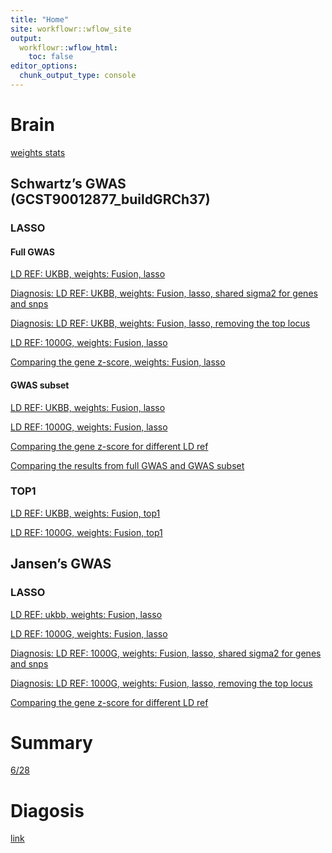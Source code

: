 ```yaml
---
title: "Home"
site: workflowr::wflow_site
output:
  workflowr::wflow_html:
    toc: false
editor_options:
  chunk_output_type: console
---
```


# Brain

[weights stats](https://xsun1229.github.io/proteome_alzheimer/data_stat_brain_wingo.html)

## Schwartz's GWAS (GCST90012877_buildGRCh37)

### LASSO

#### Full GWAS

[LD REF: UKBB, weights: Fusion, lasso](https://xsun1229.github.io/proteome_alzheimer/brain_877_latest_ldukbb_fusion.html)

[Diagnosis: LD REF: UKBB, weights: Fusion, lasso, shared sigma2 for genes and snps](https://xsun1229.github.io/proteome_alzheimer/brain_877_latest_ldukbb_fusion_shared.html)


[Diagnosis: LD REF: UKBB, weights: Fusion, lasso, removing the top locus](https://xsun1229.github.io/proteome_alzheimer/brain_877_latest_ldukbb_fusion_remove.html)

[LD REF: 1000G, weights: Fusion, lasso](https://xsun1229.github.io/proteome_alzheimer/brain_877_latest_ld1kg_fusion.html)

[Comparing the gene z-score, weights: Fusion, lasso](https://xsun1229.github.io/proteome_alzheimer/compare_ld_fusion.html)


#### GWAS subset

[LD REF: UKBB, weights: Fusion, lasso](https://xsun1229.github.io/proteome_alzheimer/brain_877_latest_subset_ukbb.html)

[LD REF: 1000G, weights: Fusion, lasso](https://xsun1229.github.io/proteome_alzheimer/brain_877_latest_subset_1kg.html)

[Comparing the gene z-score for different LD ref](https://xsun1229.github.io/proteome_alzheimer/compare_ld_subset_fusion.html)

[Comparing the results from full GWAS and GWAS subset](https://xsun1229.github.io/proteome_alzheimer/compare_gwas_full_subset_ukbb_fusion.html)


### TOP1

[LD REF: UKBB, weights: Fusion, top1](https://xsun1229.github.io/proteome_alzheimer/brain_877_latest_ukbb_top1.html)

[LD REF: 1000G, weights: Fusion, top1](https://xsun1229.github.io/proteome_alzheimer/brain_877_latest_1kg_top1.html)

## Jansen's GWAS 

### LASSO

[LD REF: ukbb, weights: Fusion, lasso](https://xsun1229.github.io/proteome_alzheimer/brain_jansen_ldukbb_fusion.html)

[LD REF: 1000G, weights: Fusion, lasso](https://xsun1229.github.io/proteome_alzheimer/brain_jansen_ld1kg_fusion.html)

[Diagnosis: LD REF: 1000G, weights: Fusion, lasso, shared sigma2 for genes and snps](https://xsun1229.github.io/proteome_alzheimer/brain_jansen_ld1kg_fusion_shared.html)

[Diagnosis: LD REF: 1000G, weights: Fusion, lasso, removing the top locus](https://xsun1229.github.io/proteome_alzheimer/brain_jansen_ld1kg_fusion_remove.html)

[Comparing the gene z-score for different LD ref](https://xsun1229.github.io/proteome_alzheimer/compare_jansen_ukbb1kg_fusion.html)

# Summary

[6/28](https://uchicago.box.com/s/608h5ln41gd0b29nkdtl77tm0bcq8so0)

# Diagosis

[link](https://xsun1229.github.io/proteome_alzheimer/diagnose_gwas_ld.html)
